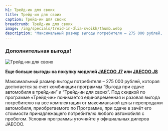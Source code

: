 ```yaml
---
h1: Трейд-ин для своих
title: Трейд-ин для своих
caption: Трейд-ин для своих
breadcrumb: Трейд-ин для своих
image: /img/specials/treid-in-dlia-svoikh/thumb.webp
description: "Максимальный размер выгоды потребителя – 275 000 рублей, которая достигается за счет комбинации программы “Выгода при сдаче автомобиля в трейд-ин” и “Трейд-ин для своих”."
---
```



### **Дополнительная выгода!**

<picture>
	<source media="(min-width: 640px)" srcset="/img/specials/treid-in-dlia-svoikh/banner.webp" />
	<source media="(min-width: 320px)" srcset="/img/specials/treid-in-dlia-svoikh/thumb.webp" />
	<img src="/img/specials/treid-in-dlia-svoikh/banner.webp" class="w-full mb-10" alt="Трейд-ин для своих" />
</picture>

**Еще больше выгоды на покупку моделей <a href="/models/j7/">JAECOO J7</a> или <a href="/models/j8/">JAECOO J8</a>**

Максимальный размер выгоды потребителя – 275 000 рублей, которая достигается за счет комбинации программы “Выгода при сдаче автомобиля в трейд-ин” и “Трейд-ин для своих”. Под скидкой по программе «Трейд-ин» понимается единовременная и разовая выгода потребителю на все комплектации от максимальной цены перепродажи автомобиля, приобретаемого по Программе, при сдаче в зачёт его стоимости принадлежащего потребителю любого автомобиля с пробегом. Условия программы уточняйте у официальных дилеров JAECOO.

<SpecialSalonsInfo dataFormName="Узнать подробнее. Трейд-ин для своих" />